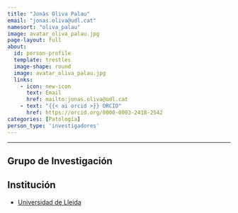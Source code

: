```yaml
---
title: "Jonàs Oliva Palau"
email: "jonas.oliva@udl.cat"  
namesort: "oliva_palau"
image: avatar_oliva_palau.jpg
page-layout: full
about: 
  id: person-profile
  template: trestles
  image-shape: round
  image: avatar_oliva_palau.jpg
  links:
    - icon: new-icon
      text: Email
      href: mailto:jonas.oliva@udl.cat
    - text: "{{< ai orcid >}} ORCID"
      href: https://orcid.org/0000-0003-2418-2542
categories: [Patología]
person_type: 'investigadores'
---
```

 
<hr>

:::{#person-profile}

## Grupo de Investigación


## Institución
- [Universidad de Lleida](https://www.udl.cat/)

:::
